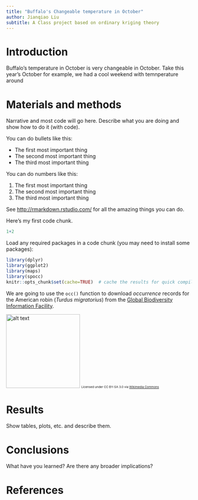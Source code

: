 ```yaml
---
title: "Buffalo's Changeable temperature in October"
author: Jianqiao Liu
subtitle: A Class project based on ordinary kriging theory
---
```


# Introduction
Buffalo's temperature in October is very changeable in October. Take this year's October for example, we had a cool weekend with temnperature around 


# Materials and methods

Narrative and most code will go here.  Describe what you are doing and show how to do it (with code).

You can do bullets like this:

* The first most important thing
* The second most important thing
* The third most important thing

You can do numbers like this:

1. The first most important thing
2. The second most important thing
3. The third most important thing

See [http://rmarkdown.rstudio.com/](http://rmarkdown.rstudio.com/) for all the amazing things you can do.


Here's my first code chunk.
```r
1+2
```

Load any required packages in a code chunk (you may need to install some packages):

```r
library(dplyr)
library(ggplot2)
library(maps)
library(spocc)
knitr::opts_chunk$set(cache=TRUE)  # cache the results for quick compiling
```


We are going to use the `occ()` function to download _occurrence_ records for the American robin (_Turdus migratorius_) from the [Global Biodiversity Information Facility](gbif.org).

<img src="https://upload.wikimedia.org/wikipedia/commons/b/b8/Turdus-migratorius-002.jpg" alt="alt text" width="200">
<small><small><small>Licensed under CC BY-SA 3.0 via [Wikimedia Commons](https://commons.wikimedia.org/wiki/File:Turdus-migratorius-002.jpg#/media/File:Turdus-migratorius-002.jpg)</small></small></small>



# Results

Show tables, plots, etc. and describe them.


# Conclusions

What have you learned?  Are there any broader implications?

# References

